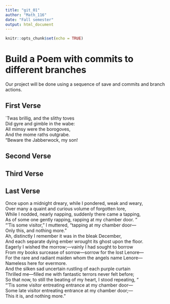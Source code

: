 ```yaml
---
title: "git_01"
author: "Math_116"
date: "Fall semester"
output: html_document
---
```


```r
knitr::opts_chunk$set(echo = TRUE)
```
# Build a Poem with commits to different branches
Our project will be done using a sequence of save and commits and branch actions.
<!-- Do not modify or change any text in "!--" bracketed areas such as this --- these are instructions to
you, if you change any of this the git program will notice it and compromise your git merging strategy !-->

## First Verse 
<!--Put the first five lines of a poem by Lewis Carrol in this section!-->
`Twas brillig, and the slithy toves   
Did gyre and gimble in the wabe:   
All mimsy were the borogoves,   
And the mome raths outgrabe.      
"Beware the Jabberwock, my son!  

## Second Verse
<!--Put the first five lines of a poem by Robert Frost here!-->

## Third Verse
<!--Put the first two verses of The Walrus and the Carpenter here!-->

## Last Verse
<!--Put a short poem you created using chatGPT of 20 to 30 lines,here!-->
Once upon a midnight dreary, while I pondered, weak and weary,  
Over many a quaint and curious volume of forgotten lore,  
While I nodded, nearly napping, suddenly there came a tapping,  
As of some one gently rapping, rapping at my chamber door. “  
“'Tis some visitor,” I muttered, “tapping at my chamber door—  
Only this, and nothing more.”  
Ah, distinctly I remember it was in the bleak December,   
And each separate dying ember wrought its ghost upon the floor.   
Eagerly I wished the morrow;—vainly I had sought to borrow    
From my books surcease of sorrow—sorrow for the lost Lenore—   
For the rare and radiant maiden whom the angels name Lenore—  
Nameless here for evermore.    
And the silken sad uncertain rustling of each purple curtain   
Thrilled me—filled me with fantastic terrors never felt before;   
So that now, to still the beating of my heart, I stood repeating, “  
“'Tis some visitor entreating entrance at my chamber door—   
Some late visitor entreating entrance at my chamber door;—   
This it is, and nothing more.”   